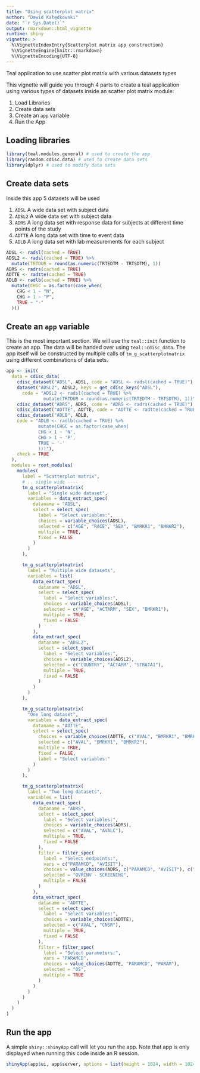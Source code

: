 ```yaml
---
title: "Using scatterplot matrix"
author: "Dawid Kałędkowski"
date: "`r Sys.Date()`"
output: rmarkdown::html_vignette
runtime: shiny
vignette: >
  %\VignetteIndexEntry{Scatterplot matrix app construction}
  %\VignetteEngine{knitr::rmarkdown}
  %\VignetteEncoding{UTF-8}
---
```



Teal application to use scatter plot matrix with various datasets types

This vignette will guide you through 4 parts to create a teal application using
various types of datasets inside an scatter plot matrix module:

1. Load Libraries
2. Create data sets
3. Create an `app` variable
4. Run the App

## Loading libraries

```r
library(teal.modules.general) # used to create the app
library(random.cdisc.data) # used to create data sets
library(dplyr) # used to modify data sets
```

## Create data sets

Inside this app 5 datasets will be used

1. `ADSL` A wide data set with subject data
2. `ADSL2` A wide data set with subject data
3. `ADRS` A long data set with response data for subjects at different time points of the study
4. `ADTTE` A long data set with time to event data
5. `ADLB` A long data set with lab measurements for each subject

```r
ADSL <- radsl(cached = TRUE)
ADSL2 <- radsl(cached = TRUE) %>% 
  mutate(TRTDUR = round(as.numeric(TRTEDTM - TRTSDTM), 1))
ADRS <- radrs(cached = TRUE)
ADTTE <- radtte(cached = TRUE)
ADLB <- radlb(cached = TRUE) %>%
  mutate(CHGC = as.factor(case_when(
    CHG < 1 ~ "N",
    CHG > 1 ~ "P",
    TRUE ~ "-"
  )))
```

## Create an `app` variable

This is the most important section. We will use the `teal::init` function to
create an app. The data will be handed over using `teal::cdisc_data`. The app
itself will be constructed by multiple calls of `tm_g_scatterplotmatrix` using different
combinations of data sets.

```r
app <- init(
  data = cdisc_data(
    cdisc_dataset("ADSL", ADSL, code = "ADSL <- radsl(cached = TRUE)"),
    dataset("ADSL2", ADSL2, keys = get_cdisc_keys("ADSL"), 
      code = "ADSL2 <- radsl(cached = TRUE) %>% 
              mutate(TRTDUR = round(as.numeric(TRTEDTM - TRTSDTM), 1))"),
    cdisc_dataset("ADRS", ADRS, code = "ADRS <- radrs(cached = TRUE)"),
    cdisc_dataset("ADTTE", ADTTE, code = "ADTTE <- radtte(cached = TRUE)"),
    cdisc_dataset("ADLB", ADLB, 
    code = "ADLB <- radlb(cached = TRUE) %>%
            mutate(CHGC = as.factor(case_when(
            CHG < 1 ~ 'N',
            CHG > 1 ~ 'P',
            TRUE ~ '-'
            )))"),
    check = TRUE
  ),
  modules = root_modules(
    modules(
      label = "Scatterplot matrix",
      # .. single wide ----
      tm_g_scatterplotmatrix(
        label = "Single wide dataset",
        variables = data_extract_spec(
          dataname = "ADSL",
          select = select_spec(
            label = "Select variables:",
            choices = variable_choices(ADSL),
            selected = c("AGE", "RACE", "SEX", "BMRKR1", "BMRKR2"),
            multiple = TRUE,
            fixed = FALSE
          )
        )
      ),

      tm_g_scatterplotmatrix(
        label = "Multiple wide datasets",
        variables = list(
          data_extract_spec(
            dataname = "ADSL",
            select = select_spec(
              label = "Select variables:",
              choices = variable_choices(ADSL),
              selected = c("AGE", "ACTARM", "SEX", "BMRKR1"),
              multiple = TRUE,
              fixed = FALSE
            )
          ),
          data_extract_spec(
            dataname = "ADSL2",
            select = select_spec(
              label = "Select variables:",
              choices = variable_choices(ADSL2),
              selected = c("COUNTRY", "ACTARM", "STRATA1"),
              multiple = TRUE,
              fixed = FALSE
            )
          )
        )
      ),

      tm_g_scatterplotmatrix(
        "One long dataset",
        variables = data_extract_spec(
          dataname = "ADTTE",
          select = select_spec(
            choices = variable_choices(ADTTE, c("AVAL", "BMRKR1", "BMRKR2")),
            selected = c("AVAL", "BMRKR1", "BMRKR2"),
            multiple = TRUE,
            fixed = FALSE,
            label = "Select variables:"
          )
        )
      ),

      tm_g_scatterplotmatrix(
        label = "Two long datasets",
        variables = list(
          data_extract_spec(
            dataname = "ADRS",
            select = select_spec(
              label = "Select variables:",
              choices = variable_choices(ADRS),
              selected = c("AVAL", "AVALC"),
              multiple = TRUE,
              fixed = FALSE
            ),
            filter = filter_spec(
              label = "Select endpoints:",
              vars = c("PARAMCD", "AVISIT"),
              choices = value_choices(ADRS, c("PARAMCD", "AVISIT"), c("PARAM", "AVISIT")),
              selected = "OVRINV - SCREENING",
              multiple = FALSE
            )
          ),
          data_extract_spec(
            dataname = "ADTTE",
            select = select_spec(
              label = "Select variables:",
              choices = variable_choices(ADTTE),
              selected = c("AVAL", "CNSR"),
              multiple = TRUE,
              fixed = FALSE
            ),
            filter = filter_spec(
              label = "Select parameters:",
              vars = "PARAMCD",
              choices = value_choices(ADTTE, "PARAMCD", "PARAM"),
              selected = "OS",
              multiple = TRUE
            )
          )
        )
      )
    )
  )
)

```

## Run the app

A simple `shiny::shinyApp` call will let you run the app.
Note that app is only displayed when running this code inside an R session.

```r
shinyApp(app$ui, app$server, options = list(height = 1024, width = 1024))
```

